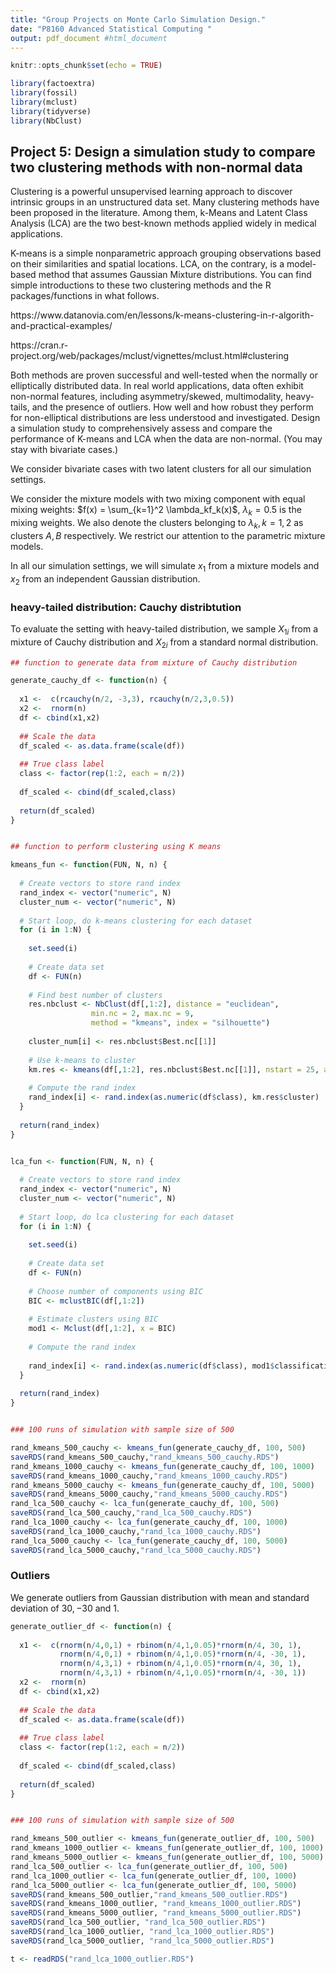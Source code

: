 ```yaml
---
title: "Group Projects on Monte Carlo Simulation Design."
date: "P8160 Advanced Statistical Computing "
output: pdf_document #html_document
---
```


```r
knitr::opts_chunk$set(echo = TRUE)

library(factoextra)
library(fossil)
library(mclust)
library(tidyverse)
library(NbClust)
```


\begin{description}
\item[Project 5] Design a simulation study to compare two clustering methods with non-normal data 
\end{description}

## Project 5: Design a simulation study to compare two clustering methods with non-normal data 

Clustering is a powerful unsupervised learning approach to discover intrinsic groups in an unstructured data set. Many clustering methods have been proposed in the literature. Among them, k-Means and Latent Class Analysis (LCA) are the two best-known methods applied widely in medical applications.  

K-means is a simple nonparametric approach grouping observations based on their similarities and spatial locations. LCA, on the contrary, is a model-based method that assumes Gaussian Mixture distributions. You can find simple introductions to these two clustering methods and the R packages/functions in what follows.

https://www.datanovia.com/en/lessons/k-means-clustering-in-r-algorith-and-practical-examples/

https://cran.r-project.org/web/packages/mclust/vignettes/mclust.html#clustering


\paragraph{Your tasks:} Both methods are proven successful and well-tested when the normally or elliptically distributed data. In real world applications, data often exhibit non-normal features, including asymmetry/skewed, multimodality, heavy-tails, and the presence of outliers. How well and how robust they perform for non-elliptical distributions are less understood and investigated. Design a simulation study to comprehensively assess and compare the performance of K-means and LCA when the data are non-normal. (You may stay with bivariate cases.)



We consider bivariate cases with two latent clusters for all our simulation settings.

We consider the mixture models with two mixing component with equal mixing weights:
$f(x) = \sum_{k=1}^2 \lambda_kf_k(x)$, $\lambda_k = 0.5$ is the mixing weights. We also denote the clusters belonging to $\lambda_k, k = 1,2$ as clusters $A,B$ respectively. We restrict our attention to the parametric mixture models. 

In all our simulation settings, we will simulate $x_1$ from a mixture models and $x_2$ from an independent Gaussian distribution. 


### heavy-tailed distribution: Cauchy distribtution

To evaluate the setting with heavy-tailed distribution, we sample $X_{1i}$ from a mixture of Cauchy distribution and $X_{2i}$ from a standard normal distribution.

```r
## function to generate data from mixture of Cauchy distribution  

generate_cauchy_df <- function(n) {
  
  x1 <-  c(rcauchy(n/2, -3,3), rcauchy(n/2,3,0.5))
  x2 <-  rnorm(n)
  df <- cbind(x1,x2)
  
  ## Scale the data
  df_scaled <- as.data.frame(scale(df))
  
  ## True class label 
  class <- factor(rep(1:2, each = n/2))
  
  df_scaled <- cbind(df_scaled,class) 
  
  return(df_scaled)
}


## function to perform clustering using K means

kmeans_fun <- function(FUN, N, n) {
  
  # Create vectors to store rand index 
  rand_index <- vector("numeric", N)
  cluster_num <- vector("numeric", N)
  
  # Start loop, do k-means clustering for each dataset
  for (i in 1:N) {
    
    set.seed(i)
    
    # Create data set
    df <- FUN(n)
    
    # Find best number of clusters    
    res.nbclust <- NbClust(df[,1:2], distance = "euclidean",
                  min.nc = 2, max.nc = 9, 
                  method = "kmeans", index = "silhouette")
    
    cluster_num[i] <- res.nbclust$Best.nc[[1]]
    
    # Use k-means to cluster
    km.res <- kmeans(df[,1:2], res.nbclust$Best.nc[[1]], nstart = 25, algorithm="MacQueen")
    
    # Compute the rand index
    rand_index[i] <- rand.index(as.numeric(df$class), km.res$cluster)
  }
  
  return(rand_index)
}


lca_fun <- function(FUN, N, n) {
  
  # Create vectors to store rand index 
  rand_index <- vector("numeric", N)
  cluster_num <- vector("numeric", N)
  
  # Start loop, do lca clustering for each dataset
  for (i in 1:N) {
    
    set.seed(i)
    
    # Create data set
    df <- FUN(n)
    
    # Choose number of components using BIC 
    BIC <- mclustBIC(df[,1:2])
    
    # Estimate clusters using BIC 
    mod1 <- Mclust(df[,1:2], x = BIC)
    
    # Compute the rand index
    
    rand_index[i] <- rand.index(as.numeric(df$class), mod1$classification)
  }
  
  return(rand_index)
}


### 100 runs of simulation with sample size of 500

rand_kmeans_500_cauchy <- kmeans_fun(generate_cauchy_df, 100, 500)
saveRDS(rand_kmeans_500_cauchy,"rand_kmeans_500_cauchy.RDS")
rand_kmeans_1000_cauchy <- kmeans_fun(generate_cauchy_df, 100, 1000)
saveRDS(rand_kmeans_1000_cauchy,"rand_kmeans_1000_cauchy.RDS")
rand_kmeans_5000_cauchy <- kmeans_fun(generate_cauchy_df, 100, 5000)
saveRDS(rand_kmeans_5000_cauchy,"rand_kmeans_5000_cauchy.RDS")
rand_lca_500_cauchy <- lca_fun(generate_cauchy_df, 100, 500)
saveRDS(rand_lca_500_cauchy,"rand_lca_500_cauchy.RDS")
rand_lca_1000_cauchy <- lca_fun(generate_cauchy_df, 100, 1000)
saveRDS(rand_lca_1000_cauchy,"rand_lca_1000_cauchy.RDS")
rand_lca_5000_cauchy <- lca_fun(generate_cauchy_df, 100, 5000)
saveRDS(rand_lca_5000_cauchy,"rand_lca_5000_cauchy.RDS")
```


### Outliers 

We generate outliers from Gaussian distribution with mean and standard deviation of $30, -30$ and $1$.

```r

generate_outlier_df <- function(n) {
  
  x1 <-  c(rnorm(n/4,0,1) + rbinom(n/4,1,0.05)*rnorm(n/4, 30, 1), 
           rnorm(n/4,0,1) + rbinom(n/4,1,0.05)*rnorm(n/4, -30, 1), 
           rnorm(n/4,3,1) + rbinom(n/4,1,0.05)*rnorm(n/4, 30, 1), 
           rnorm(n/4,3,1) + rbinom(n/4,1,0.05)*rnorm(n/4, -30, 1))
  x2 <-  rnorm(n)
  df <- cbind(x1,x2)
  
  ## Scale the data
  df_scaled <- as.data.frame(scale(df))
  
  ## True class label 
  class <- factor(rep(1:2, each = n/2))
  
  df_scaled <- cbind(df_scaled,class) 
  
  return(df_scaled)
}


### 100 runs of simulation with sample size of 500

rand_kmeans_500_outlier <- kmeans_fun(generate_outlier_df, 100, 500)
rand_kmeans_1000_outlier <- kmeans_fun(generate_outlier_df, 100, 1000)
rand_kmeans_5000_outlier <- kmeans_fun(generate_outlier_df, 100, 5000)
rand_lca_500_outlier <- lca_fun(generate_outlier_df, 100, 500)
rand_lca_1000_outlier <- lca_fun(generate_outlier_df, 100, 1000)
rand_lca_5000_outlier <- lca_fun(generate_outlier_df, 100, 5000)
saveRDS(rand_kmeans_500_outlier,"rand_kmeans_500_outlier.RDS")
saveRDS(rand_kmeans_1000_outlier, "rand_kmeans_1000_outlier.RDS")
saveRDS(rand_kmeans_5000_outlier, "rand_kmeans_5000_outlier.RDS")
saveRDS(rand_lca_500_outlier, "rand_lca_500_outlier.RDS")
saveRDS(rand_lca_1000_outlier, "rand_lca_1000_outlier.RDS")
saveRDS(rand_lca_5000_outlier, "rand_lca_5000_outlier.RDS")
```

```r
t <- readRDS("rand_lca_1000_outlier.RDS")
```


